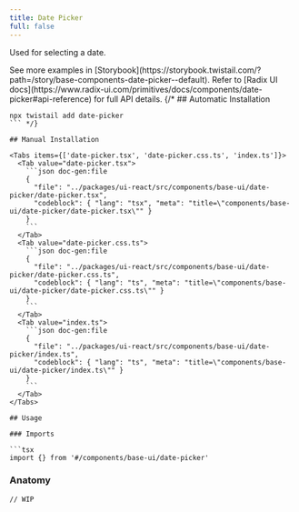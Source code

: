 ```yaml
---
title: Date Picker
full: false
---
```


Used for selecting a date.

<Callout type='info'>
  See more examples in [Storybook](https://storybook.twistail.com/?path=/story/base-components-date-picker--default).
  Refer to [Radix UI docs](https://www.radix-ui.com/primitives/docs/components/date-picker#api-reference) for full API details.
</Callout>
{/* ## Automatic Installation

```package-install
npx twistail add date-picker
``` */}

## Manual Installation

<Tabs items={['date-picker.tsx', 'date-picker.css.ts', 'index.ts']}>
  <Tab value="date-picker.tsx">
    ```json doc-gen:file
    {
      "file": "../packages/ui-react/src/components/base-ui/date-picker/date-picker.tsx",
      "codeblock": { "lang": "tsx", "meta": "title=\"components/base-ui/date-picker/date-picker.tsx\"" }
    }
    ```
  </Tab>
  <Tab value="date-picker.css.ts">
    ```json doc-gen:file
    {
      "file": "../packages/ui-react/src/components/base-ui/date-picker/date-picker.css.ts",
      "codeblock": { "lang": "ts", "meta": "title=\"components/base-ui/date-picker/date-picker.css.ts\"" }
    }
    ```
  </Tab>
  <Tab value="index.ts">
    ```json doc-gen:file
    {
      "file": "../packages/ui-react/src/components/base-ui/date-picker/index.ts",
      "codeblock": { "lang": "ts", "meta": "title=\"components/base-ui/date-picker/index.ts\"" }
    }
    ```
  </Tab>
</Tabs>

## Usage

### Imports

```tsx
import {} from '#/components/base-ui/date-picker'
```

### Anatomy

```tsx
// WIP
```
